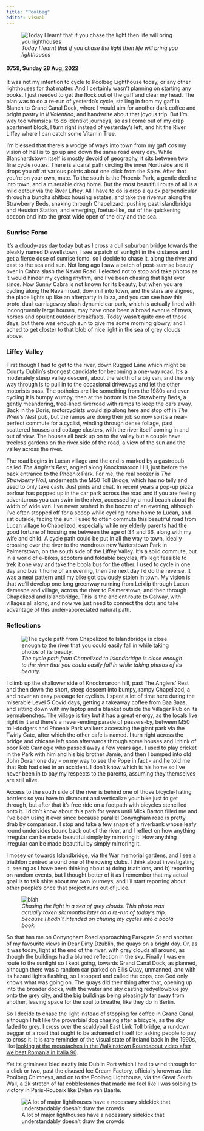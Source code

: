 ```yaml
---
title: "Poolbeg"
editor: visual
---
```


![*Today I learnt that if you chase the light then life will bring you lighthouses*](images/poolbeg_lighthouse.png)

#### **0759, Sunday 28 Aug, 2022**

It was not my intention to cycle to Poolbeg Lighthouse today, or any other lighthouses for that matter. And I certainly wasn't planning on starting any books. I just needed to get the flock out of the gaff and clear my head. The plan was to do a re-run of yesterdo's cycle, stalling in from my gaff in Blanch to Grand Canal Dock, where I would aim for another dark coffee and bright pastry in *Il Valentino*, and handwrite about that joyous trip. But I'm way too whimsical to do identikit journeys, so as I come out of my crap apartment block, I turn right instead of yesterday's left, and hit the River Liffey where I can catch some Vitamin Tree.

I'm blessed that there's a wodge of ways into town from my gaff cos my vision of hell is to go up and down the same road every day. While Blanchardstown itself is mostly devoid of geography, it sits between two fine cycle routes. There is a canal path circling the inner Northside and it drops you off at various points about one click from the Spire. After that you're on your own, mate. To the south is the Phoenix Park, a gentle decline into town, and a miserable drag home. But the most beautiful route of all is a mild detour via the River Liffey. All I have to do is drop a quick perpendicular through a buncha shitbox housing estates, and take the riverrun along the Strawberry Beds, snaking through Chapelizard, pushing past Islandbridge and Heuston Station, and emerging, foetus-like, out of the quickening cocoon and into the great wide open of the city and the sea.

### Sunrise Fomo

It's a cloudy-ass day today but as I cross a dull suburban bridge towards the bleakly named Diswellstown, I see a patch of sunlight in the distance and I get a fierce dose of sunrise fomo, so I decide to chase it, along the river and east to the sea and sun. Not long ago I saw a patch of post-sunrise beauty over in Cabra slash the Navan Road. I elected not to stop and take photos as it would hinder my cycling rhythm, and I've been chasing that light ever since. Now Sunny Cabra is not known for its beauty, but when you are cycling along the Navan road, downhill into town, and the stars are aligned, the place lights up like an afterparty in Ibiza, and you can see how this proto-dual-carriageway slash dynamic car park, which is actually lined with incongruently large houses, may have once been a broad avenue of trees, horses and opulent outdoor breakfasts. Today wasn't quite one of those days, but there was enough sun to give me some morning glowry, and I ached to get closter to that blob of nice light in the sea of grey clouds above.

### Liffey Valley

First though I had to get to the river, down Rugged Lane which might be County Dublin's strongest candidate for becoming a one-way road. It's a moderately steep valley descent, about the width of a big van, and the only way through is to pull in to the occasional driveways and let the other motorists pass. The potholes are like something from the 1980s and even cycling it is bumpy wumpy, then at the bottom is the Strawberry Beds, a gently meandering, tree-lined riverroad with ramps to keep the cars away. Back in the Doris, motorcyclists would zip along here and stop off in *The Wren's Nest* pub, but the ramps are doing their job so now so it's a near-perfect commute for a cyclist, winding through dense foliage, past scattered houses and cottage clusters, with the river itself coming in and out of view. The houses all back up on to the valley but a couple have treeless gardens on the river side of the road, a view of the sun and the valley across the river.

The road begins in Lucan village and the end is marked by a gastropub called *The Angler's Res*t, angled along Knockmaroon Hill, just before the back entrance to the Phoenix Park. For me, the real boozer is *The Strawberry Hall*, underneath the M50 Toll Bridge, which has no telly and used to only take cash. Just pints and chat. In recent years a pop-up pizza parlour has popped up in the car park across the road and if you are feeling adventurous you can swim in the river, accessed by a mud beach about the width of wide van. I've never seshed in the boozer of an evening, although I've often stopped off for a scoop while cycling home home to Lucan, and sat outside, facing the sun. I used to often commute this beautiful road from Lucan village to Chapelizod, especially while my elderly parents had the good fortune of housing me between the age of 34 and 36, along with my wife and child. A cycle path could be put in all the way to town, ideally crossing over the river to the wondrous new Waterstown Park in Palmerstown, on the south side of the Liffey Valley. It's a solid commute, but in a world of e-bikes, scooters and foldable bicycles, it's legit feasible to trek it one way and take the boola bus for the other. I used to cycle in one day and bus it home of an evening, then the next day I'd do the reverse. It was a neat pattern until my bike got obviously stolen in town. My vision is that we'll develop one long greenway running from Leixlip through Lucan demesne and village, across the river to Palmerstown, and then through Chapelizod and Islandbridge. This is the ancient route to Galway, with villages all along, and now we just need to connect the dots and take advantage of this under-appreciated natural path.

### Reflections

![*The cycle path from Chapelizod to Islandbridge is close enough to the river that you could easily fall in while taking photos of its beauty.*](images/river_bank_reflection_20220828_074235.jpg)

I climb up the shallower side of Knockmaroon hill, past The Anglers' Rest and then down the short, steep descent into bumpy, rampy Chapelizod, a and never an easy passage for cyclists. I spent a lot of time here during the miserable Level 5 Covid days, getting a takeaway coffee from Baa Baas, and sitting down with my laptop and a blanket outside the Villager Pub on its permabenches. The village is tiny but it has a great energy, as the locals live right in it and there's a never-ending parade of passers-by, between M50 toll-dodgers and Phoenix Park walkers accessing the giant park via the Twirly Gate, after which the other cafe is named. I turn right across the bridge and chicane left soon afterwards through some houses and I think of poor Rob Carnegie who passed away a few years ago. I used to play cricket in the Park with him and his big brother Jamie, and then I bumped into old John Doran one day - on my way to see the Pope in fact - and he told me that Rob had died in an accident. I don't know which is his home so I've never been in to pay my respects to the parents, assuming they themselves are still alive.

Access to the south side of the river is behind one of those bicycle-hating barriers so you have to dismount and verticalize your bike just to get through, but after that it's free ride on a footpath with bicycles stencilled onto it. I didn't know about this path for years until Mick Barton filled me and I've been using it ever since because parallel Conyngham road is pretty drab by comparison. I stop and take a few snaps of a riverbank whose leafy round undersides bounc back out of the river, and I reflect on how anything irregular can be made beautiful simply by mirroring it. How anything irregular can be made beautiful by simply mirroring it.

I mosey on towards Islandbridge, via the War memorial gardens, and I see a triathlon centred around one of the rowing clubs. I think about investigating it, seeing as I have been thinking about a) doing triathlons, and b) reporting on random events, but I thought better of it as I remember that my actual goal is to talk shite about my own journeys, and I'll start reporting about other people's once that project runs out of juice. 

![*Chasing the light in a sea of grey clouds. This photo was actually taken six months later on a re-run of today's trip, because I hadn't intended on churing my cycles into a boola book.* ](images/luminescent_aperture_liffey.jpeg){alt="blah"}

So that has me on Conyngham Road approaching Parkgate St and another of my favourite views in Dear Dirty Dzublin, the quays on a bright day. Or, as it was today, light at the end of the river, with grey clouds all around, as though the buildings had a blurred reflection in the sky. Finally I was en route to the sunlight so I kept going, towards Grand Canal Dock, as planned, although there was a random car parked on Ellis Quay, unmanned, and with its hazard lights flashing, so I stopped and called the cops, cos God only knows what was going on. The quays did their thing after that, opening up into the broader docks, with the water and sky casting redyellowblue joy onto the grey city, and the big buildings being pleasingly far away from another, leaving space for the soul to breathe, like they do in Berlin. 

So I decide to chase the light instead of stopping for coffee in Grand Canal, although I felt like the proverbial dog chasing after a bicycle, as the sky faded to grey. I cross over the scaldyball East Link Toll bridge, a rundown beggar of a road that ought to be ashamed of itself for asking people to pay to cross it. It is rare reminder of the visual state of Ireland back in the 1990s, like [looking at the moustaches in the Walkinstown Roundabout video after we beat Romania in Italia 90](https://www.youtube.com/watch?v=fEkc8dGF2ds&pp=ygUgd2Fsa2luc3Rvd24gcm91bmRhYm91dCBpdGFsaWEgOTA%3D). 

Yet its griminess bled neatly into Dublin Port which I had to wind through for a click or two, past the disused Ice Cream Factory, officially known as the Poolbeg Chimneys, and on to the Poolbeg Lighthouse, via the Great South Wall, a 2k stretch of fat cobblestones that made me feel like I was soloing to victory in Paris-Roubaix like Dylan van Baarle.

![A lot of major lighthouses have a necessary sidekick that understandably doesn't draw the crowds](images/north_bull_lighthouse.png)

\

\

\
